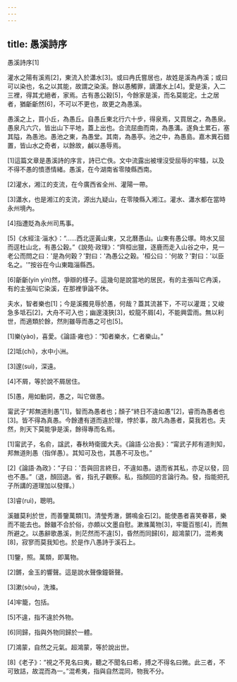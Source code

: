 ```yaml
---
---
---
```

title: 愚溪詩序
---




愚溪詩序[1]

灌水之陽有溪焉[2]，東流入於瀟水[3]。或曰冉氏嘗居也，故姓是溪為冉溪；或曰可以染也，名之以其能，故謂之染溪。餘以愚觸罪，謫瀟水上[4]。愛是溪，入二三裡，得其尤絕者，家焉。古有愚公穀[5]，今餘家是溪，而名莫能定。土之居者，猶齗齗然[6]，不可以不更也，故更之為愚溪。

愚溪之上，買小丘，為愚丘。自愚丘東北行六十步，得泉焉，又買居之，為愚泉。愚泉凡六穴，皆出山下平地，蓋上出也。合流屈曲而南，為愚溝。遂負土累石，塞其隘，為愚池。愚池之東，為愚堂。其南，為愚亭。池之中，為愚島。嘉木異石錯置，皆山水之奇者，以餘故，鹹以愚辱焉。

[1]這篇文章是愚溪詩的序言，詩已亡佚。文中流露出被埋沒受屈辱的牢騷，以及不得不愚的憤懣情緒。愚溪，在今湖南省零陵縣西南。

[2]灌水，湘江的支流，在今廣西省全州、灌陽一帶。

[3]瀟水，也是湘江的支流，源出九疑山，在零陵縣入湘江。灌水、瀟水都在當時永州境內。

[4]指遭貶為永州司馬事。

[5]《水經注·淄水》：“……西北逕黃山東，又北曆愚山。山東有愚公塚。時水又屈而逕杜山北，有愚公穀。”《說苑·政理》：“齊桓出獵，逐鹿而走入山谷之中，見一老公而問之曰：'是為何穀？'對曰：'為愚公之穀。'桓公曰：'何故？'對曰：'以臣名之。'”按谷在今山東臨淄縣西。

[6]齗齗(yín yín)然，爭辯的樣子。這幾句是說當地的居民，有的主張叫它冉溪，有的主張叫它染溪，在那裡爭論不休。

夫水，智者樂也[1]；今是溪獨見辱於愚，何哉？蓋其流甚下，不可以灌溉；又峻急多坻石[2]，大舟不可入也；幽邃淺狹[3]，蛟龍不屑[4]，不能興雲雨。無以利世，而適類於餘，然則雖辱而愚之可也[5]。

[1]樂(yào)，喜愛。《論語·雍也》：“知者樂水，仁者樂山。”

[2]坻(chí)，水中小洲。

[3]邃(suì)，深遠。

[4]不屑，等於說不屑居住。

[5]愚，用如動詞，愚之，叫它做愚。

甯武子“邦無道則愚”[1]，智而為愚者也；顏子“終日不違如愚”[2]，睿而為愚者也[3]。皆不得為真愚。今餘遭有道而違於理，悖於事，故凡為愚者，莫我若也。夫然，則天下莫能爭是溪，餘得專而名焉。

[1]甯武子，名俞，諡武，春秋時衛國大夫。《論語·公冶長》：“甯武子邦有道則知，邦無道則愚（指佯愚）。其知可及也，其愚不可及也。”

[2]《論語·為政》：“子曰：'吾與回言終日，不違如愚。退而省其私，亦足以發，回也不愚。”（退，顏回退。省，指孔子觀察。私，指顏回的言論行為。發，指能把孔子所講的道理加以發揮。）

[3]睿(ruì)，聰明。

溪雖莫利於世，而善鑒萬類[1]。清瑩秀澈，鏘鳴金石[2]。能使愚者喜笑眷慕，樂而不能去也。餘雖不合於俗，亦頗以文墨自慰。漱滌萬物[3]，牢籠百態[4]，而無所避之。以愚辭歌愚溪，則茫然而不違[5]，昏然而同歸[6]，超鴻蒙[7]，混希夷[8]，寂寥而莫我知也。於是作八愚詩于溪石上。

[1]鑒，照。萬類，即萬物。

[2]鏘，金玉的響聲。這是說水聲像鐘磬聲。

[3]漱(sòu)，洗滌。

[4]牢籠，包括。

[5]不違，指不違於外物。

[6]同歸，指與外物同歸於一體。

[7]鴻蒙，自然之元氣。超鴻蒙，等於說出世。

[8]《老子》：“視之不見名曰夷，聽之不聞名曰希，搏之不得名曰微。此三者，不可致詰，故混而為一。”混希夷，指與自然混同，物我不分。